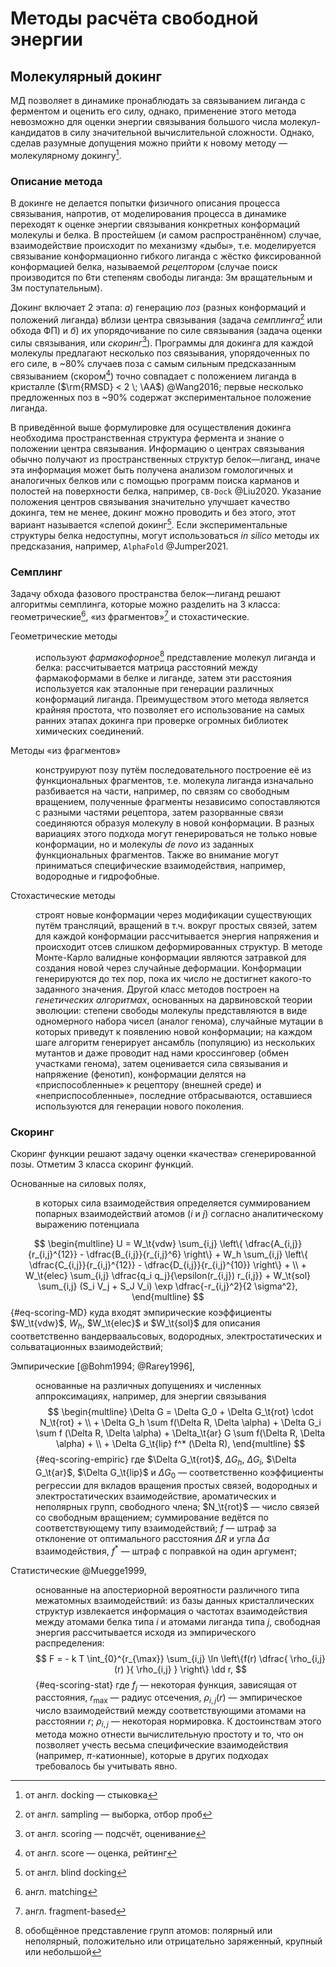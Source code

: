 # Методы расчёта свободной энергии

## Молекулярный докинг

МД позволяет в динамике пронаблюдать за связыванием лиганда с ферментом и оценить его силу, однако, применение этого метода невозможно для оценки энергии связывания большого числа молекул-кандидатов в силу значительной вычислительной сложности. Однако, сделав разумные допущения можно прийти к новому методу --- молекулярному докингу^[от англ. docking --- стыковка].

### Описание метода

В докинге не делается попытки физичного описания процесса связывания, напротив, от моделирования процесса в динамике переходят к оценке энергии связывания конкретных конформаций молекулы и белка. В простейшем (и самом распространённом) случае, взаимодействие происходит по механизму «дыбы», т.е. моделируется связывание конформационно гибкого лиганда с жёстко фиксированной конформацией белка, называемой _рецептором_ (случае поиск производится по 6ти степеням свободы лиганда: 3м вращательным и 3м поступательным).

Докинг включает 2 этапа: _а_) генерацию _поз_ (разных конформаций и положений лиганда) вблизи центра связывания (задача _семплинга_^[от англ. sampling --- выборка, отбор проб] или обхода ФП) и _б_) их упорядочивание по силе связывания (задача оценки силы связывания, или _скоринг_^[от англ. scoring --- подсчёт, оценивание]). Программы для докинга для каждой молекулы предлагают несколько поз связывания, упорядоченных по его силе, в ~80% случаев поза с самым сильным предсказанным связыванием (скором^[от англ. score --- оценка, рейтинг]) точно совпадает с положением лиганда в кристалле ($\rm{RMSD} < 2 \; \AA$) @Wang2016; первые несколько предложенных поз в ~90% содержат экспериментальное положение лиганда.

В приведённой выше формулировке для осуществления докинга необходима пространственная структура фермента и знание о положении центра связывания. Информацию о центрах связывания обычно получают из пространственных структур белок---лиганд, иначе эта информация может быть получена анализом гомологичных и аналогичных белков или с помощью программ поиска карманов и полостей на поверхности белка, например, `CB-Dock` @Liu2020. Указание положения центров связывания значительно улучшает качество докинга, тем не менее, докинг можно проводить и без этого, этот вариант называется «слепой докинг^[от англ. blind docking]. Если экспериментальные структуры белка недоступны, могут использоваться _in silico_ методы их предсказания, например, `AlphaFold` @Jumper2021.

### Семплинг

Задачу обхода фазового пространства белок---лиганд решают алгоритмы семплинга, которые можно разделить на 3 класса: геометрические^[англ. matching], «из фрагментов»^[англ. fragment-based] и стохастические.

Геометрические методы 

:   используют _фармакофорное_^[обобщённое представление групп атомов: полярный или неполярный, положительно или отрицательно заряженный, крупный или небольшой] представление молекул лиганда и белка: рассчитывается матрица расстояний между фармакоформами в белке и лиганде, затем эти расстояния используется как эталонные при генерации различных конформаций лиганда. Преимуществом этого метода является крайняя простота, что позволяет его использование на самых ранних этапах докинга при проверке огромных библиотек химических соединений.

Методы «из фрагментов»

: конструируют позу путём последовательного построение её из функциональных фрагментов, т.е. молекула лиганда изначально разбивается на части, например, по связям со свободным вращением, полученные фрагменты независимо сопоставляются с разными частями рецептора, затем разорванные связи соединяются образуя молекулу в новой конформации. В разных вариациях этого подхода могут генерироваться не только новые конформации, но и молекулы _de novo_ из заданных функциональных фрагментов. Также во внимание могут приниматься специфические взаимодействия, например, водородные и гидрофобные.


Стохастические методы

: строят новые конформации через модификации существующих путём трансляций, вращений в т.ч. вокруг простых связей, затем для каждой конформации рассчитывается энергия напряжения и происходит отсев слишком деформированных структур. В методе Монте-Карло валидные конформации являются затравкой для создания новой через случайные деформации. Конформации генерируются до тех пор, пока их число не достигнет какого-то заданного значения. Другой класс методов построен на _генетических алгоритмах_, основанных на дарвиновской теории эволюции: степени свободы молекулы представляются в виде одномерного набора чисел (аналог генома), случайные мутации в которых приведут к появлению новой конформации; на каждом шаге алгоритм генерирует ансамбль (популяцию) из нескольких мутантов и даже проводит над нами кроссинговер (обмен участками генома), затем оценивается сила связывания и напряжение (фенотип), конформации делятся на «приспособленные» к рецептору (внешней среде) и «неприспособленные», последние отбрасываются, оставшиеся используются для генерации нового поколения. 

### Скоринг
Скоринг функции решают задачу оценки «качества» сгенерированной позы. Отметим 3 класса скоринг функций.

Основанные на силовых полях,

: в которых сила взаимодействия определяется суммированием попарных взаимодействий атомов ($i$ и $j$) согласно аналитическому выражению потенциала 

$$
\begin{multline}
U = W_\t{vdw} \sum_{i,j} \left\{ \dfrac{A_{i,j}}{r_{i,j}^{12}} - \dfrac{B_{i,j}}{r_{i,j}^6} \right\}
+ W_h \sum_{i,j} \left\{ \dfrac{C_{i,j}}{r_{i,j}^{12}} - \dfrac{D_{i,j}}{r_{i,j}^{10}} \right\} + \\
+ W_\t{elec} \sum_{i,j} \dfrac{q_i q_j}{\epsilon(r_{i,j}) r_{i,j}}
+ W_\t{sol} \sum_{i,j} (S_i V_j + S_J V_i) \exp \dfrac{-r_{i,j}^2}{2 \sigma^2},
\end{multline}
$${#eq-scoring-MD}
куда входят эмпирические коэффициенты $W_\t{vdw}$, $W_h$, $W_\t{elec}$ и $W_\t{sol}$ для описания соответственно вандерваальсовых, водородных, электростатических и сольватационных взаимодействий;

Эмпирические [@Bohm1994; @Rarey1996],

: основанные на различных допущениях и численных аппроксимациях, например, для энергии связывания 
$$
\begin{multline}
\Delta G = \Delta G_0 + \Delta G_\t{rot} \cdot N_\t{rot} + \\
+ \Delta G_h \sum f(\Delta R, \Delta \alpha) + \Delta G_i \sum f (\Delta R, \Delta  \alpha) + \Delta_\t{ar} G \sum f(\Delta R, \Delta \alpha) + \\
+ \Delta G_\t{lip} f^* (\Delta R),
\end{multline}
$${#eq-scoring-empiric}
где $\Delta G_\t{rot}$, $\Delta G_h$, $\Delta G_i$, $\Delta G_\t{ar}$, $\Delta G_\t{lip}$ и $\Delta G_0$ --- соответственно коэффициенты регрессии для вкладов вращения простых связей, водородных и электростатических взаимодействие, ароматических и неполярных групп, свободного члена; $N_\t{rot}$ --- число связей со свободным вращением; суммирование ведётся по соответствующему типу взаимодействий; $f$ --- штраф за отклонение от оптимального расстояния $\Delta R$ и угла $\Delta \alpha$ взаимодействия, $f^*$ --- штраф с поправкой на один аргумент;

Статистические @Muegge1999,

: основанные на апостериорной вероятности различного типа межатомных взаимодействий: из базы данных кристаллических структур извлекается информация о частотах взаимодействия между атомами белка типа $i$ и атомами лиганда типа $j$, свободная энергия рассчитывается исходя из эмпирического распределения:
$$
F = - k T \int_{0}^{r_{\max}} \sum_{i,j} \ln \left\{f(r) \dfrac{ \rho_{i,j}(r) }{ \rho_{i,j} } \right\} \dd r,
$${#eq-scoring-stat}
где $f_j$ --- некоторая функция, зависящая от расстояния, $r_{\max}$ --- радиус отсечения, $\rho_{i,j}(r)$ --- эмпирическое число взаимодействий между соответствующими атомами на расстоянии $r$; $\rho_{i,j}$ --- некоторая нормировка. К достоинствам этого метода можно отнести вычислительную простоту и то, что он позволяет учесть весьма специфические взаимодействия (например, $\pi$-катионные), которые в других подходах требовалось бы учитывать явно.